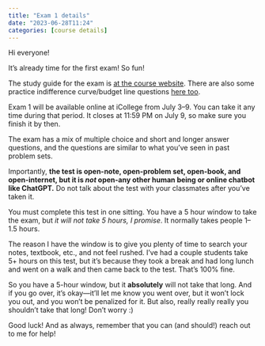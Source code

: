 ```yaml
---
title: "Exam 1 details"
date: "2023-06-28T11:24"
categories: [course details]
---
```


Hi everyone!

It's already time for the first exam! So fun!

The study guide for the exam is [at the course website](/resource/exam1.qmd). There are also some practice indifference curve/budget line questions [here too](/resource/practice-questions.qmd).

Exam 1 will be available online at iCollege from July 3–9. You can take it any time during that period. It closes at 11:59 PM on July 9, so make sure you finish it by then.

The exam has a mix of multiple choice and short and longer answer questions, and the questions are similar to what you've seen in past problem sets. 

Importantly, **the test is open-note, open-problem set, open-book, and open-internet, but it is *not* open-any other human being or online chatbot like ChatGPT.** Do not talk about the test with your classmates after you’ve taken it. 

You must complete this test in one sitting. You have a 5 hour window to take the exam, but *it will not take 5 hours, I promise*. It normally takes people 1–1.5 hours. 

The reason I have the window is to give you plenty of time to search your notes, textbook, etc., and not feel rushed. I’ve had a couple students take 5+ hours on this test, but it’s because they took a break and had long lunch and went on a walk and then came back to the test. That’s 100% fine. 

So you have a 5-hour window, but it **absolutely** will not take that long. And if you go over, it's okay—it'll let me know you went over, but it won't lock you out, and you won't be penalized for it. But also, really really really you shouldn't take that long! Don’t worry :) 

Good luck! And as always, remember that you can (and should!) reach out to me for help!
